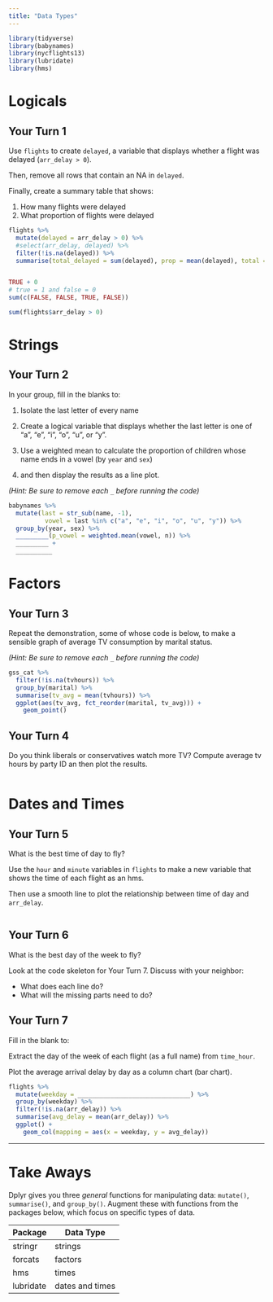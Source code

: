 ```yaml
---
title: "Data Types"
---
```


```r
library(tidyverse)
library(babynames)
library(nycflights13)
library(lubridate)
library(hms)
```

# Logicals

## Your Turn 1

Use `flights` to create `delayed`, a variable that displays whether a flight was delayed (`arr_delay > 0`).

Then, remove all rows that contain an NA in `delayed`. 

Finally, create a summary table that shows:

1. How many flights were delayed  
2. What proportion of flights were delayed

```r
flights %>%
  mutate(delayed = arr_delay > 0) %>%
  #select(arr_delay, delayed) %>%
  filter(!is.na(delayed)) %>%
  summarise(total_delayed = sum(delayed), prop = mean(delayed), total = length(delayed))


TRUE + 0
# true = 1 and false = 0
sum(c(FALSE, FALSE, TRUE, FALSE))

sum(flights$arr_delay > 0)

```

# Strings

## Your Turn 2

In your group, fill in the blanks to:

1. Isolate the last letter of every name 

2. Create a logical variable that displays whether the last letter is one of "a", "e", "i", "o", "u", or "y".  

3. Use a weighted mean to calculate the proportion of children whose name ends in a vowel (by `year` and `sex`)   
4. and then display the results as a line plot.

*(Hint: Be sure to remove each `_` before running the code)*

```r
babynames %>%
  mutate(last = str_sub(name, -1), 
          vowel = last %in% c("a", "e", "i", "o", "u", "y")) %>%
  group_by(year, sex) %>%
  _________(p_vowel = weighted.mean(vowel, n)) %>%
  _________ +
  __________
```

# Factors

## Your Turn 3

Repeat the demonstration, some of whose code is below, to make a sensible graph of average TV consumption by marital status.

*(Hint: Be sure to remove each `_` before running the code)*

```r

gss_cat %>%
  filter(!is.na(tvhours)) %>%
  group_by(marital) %>%
  summarise(tv_avg = mean(tvhours)) %>%
  ggplot(aes(tv_avg, fct_reorder(marital, tv_avg))) +
    geom_point()

```

## Your Turn 4

Do you think liberals or conservatives watch more TV?
Compute average tv hours by party ID an then plot the results.

```r

```

# Dates and Times

## Your Turn 5

What is the best time of day to fly?

Use the `hour` and `minute` variables in `flights` to make a new variable that shows the time of each flight as an hms. 

Then use a smooth line to plot the relationship between time of day and `arr_delay`.

```r

```

## Your Turn 6

What is the best day of the week to fly?

Look at the code skeleton for Your Turn 7. Discuss with your neighbor:

* What does each line do?
* What will the missing parts need to do?

## Your Turn 7

Fill in the blank to:

Extract the day of the week of each flight (as a full name) from `time_hour`. 

Plot the average arrival delay by day as a column chart (bar chart).

```r
flights %>% 
  mutate(weekday = _______________________________) %>% 
  group_by(weekday) %>% 
  filter(!is.na(arr_delay)) %>% 
  summarise(avg_delay = mean(arr_delay)) %>% 
  ggplot() +
    geom_col(mapping = aes(x = weekday, y = avg_delay))
```

***

# Take Aways

Dplyr gives you three _general_ functions for manipulating data: `mutate()`, `summarise()`, and `group_by()`. Augment these with functions from the packages below, which focus on specific types of data.

Package   | Data Type
--------- | --------
stringr   | strings
forcats   | factors
hms       | times
lubridate | dates and times

